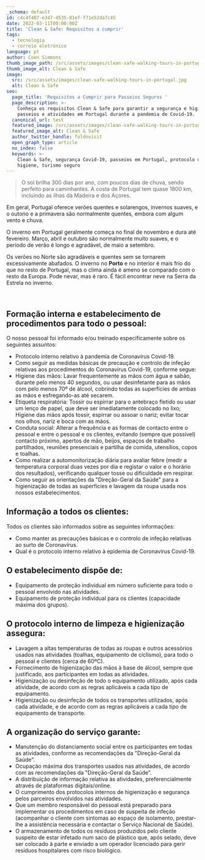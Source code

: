 ```yaml
---
_schema: default
id: c4c4f407-e347-4535-81ef-f71e52da7c45
date: 2022-03-11T00:00:00Z
title: 'Clean & Safe: Requisitos a cumprir'
tags:
  - tecnologia
  - correio eletrónico
language: pt
author: Coen Simmons
thumb_image_path: /src/assets/images/clean-safe-walking-tours-in-portugal.jpg
thumb_image_alt: Clean & Safe
image:
  src: /src/assets/images/clean-safe-walking-tours-in-portugal.jpg
  alt: Clean & Safe
seo:
  page_title: 'Requisitos a Cumprir para Passeios Seguros '
  page_description: >-
    Conheça os requisitos Clean & Safe para garantir a segurança e higiene em
    passeios e atividades em Portugal durante a pandemia de Covid-19.
  canonical_url: test
  featured_image: /src/assets/images/clean-safe-walking-tours-in-portugal.jpg
  featured_image_alt: Clean & Safe
  author_twitter_handle: foldnvisit
  open_graph_type: article
  no_index: false
  keywords: >-
    Clean & Safe, segurança Covid-19, passeios em Portugal, protocolo de
    higiene, turismo seguro
---
```

> O sol brilha 300 dias por ano, com poucos dias de chuva, sendo perfeito para
> caminhantes. A costa de Portugal tem quase 1800 km, incluindo as ilhas da
> Madeira e dos Açores.

Em geral, Portugal oferece verões quentes e solarengos, invernos suaves, e o
outono e a primavera são normalmente quentes, embora com algum vento e chuva.

O inverno em Portugal geralmente começa no final de novembro e dura até
fevereiro. Março, abril e outubro são normalmente muito suaves, e o período de
verão é longo e agradável, de maio a setembro.

Os verões no Norte são agradáveis e quentes sem se tornarem excessivamente
abafados. O inverno no **Porto** e no interior é mais frio do que no resto de
Portugal, mas o clima ainda é ameno se comparado com o resto da Europa. Pode
nevar, mas é raro. É fácil encontrar neve na Serra da Estrela no inverno.

&nbsp;

## **Formação interna e estabelecimento de procedimentos para todo o pessoal:**

O nosso pessoal foi informado e/ou treinado especificamente sobre os seguintes
assuntos:

* Protocolo interno relativo à pandemia de Coronavírus Covid-19.
* Como seguir as medidas básicas de precaução e controlo de infeção relativas
  aos procedimentos do Coronavírus Covid-19, conforme segue:
* Higiene das mãos: Lavar frequentemente as mãos com água e sabão, durante pelo
  menos 40 segundos, ou usar desinfetante para as mãos com pelo menos 70º de
  álcool, cobrindo todas as superfícies de ambas as mãos e esfregando-as até
  secarem.
* Etiqueta respiratória: Tossir ou espirrar para o antebraço fletido ou usar um
  lenço de papel, que deve ser imediatamente colocado no lixo; Higiene das mãos
  após tossir, espirrar ou assoar o nariz; evitar tocar nos olhos, nariz e boca
  com as mãos.
* Conduta social: Alterar a frequência e as formas de contacto entre o pessoal e
  entre o pessoal e os clientes, evitando (sempre que possível) contacto
  próximo, apertos de mão, beijos, espaços de trabalho partilhados, reuniões
  presenciais e partilha de comida, utensílios, copos e toalhas.
* Como realizar a automonitorização diária para avaliar febre (medir a
  temperatura corporal duas vezes por dia e registar o valor e o horário dos
  resultados), verificando qualquer tosse ou dificuldade em respirar.
* Como seguir as orientações da "Direção-Geral da Saúde" para a higienização de
  todas as superfícies e lavagem da roupa usada nos nossos estabelecimentos.

## **Informação a todos os clientes:**

Todos os clientes são informados sobre as seguintes informações:

* Como manter as precauções básicas e o controlo de infeção relativas ao surto
  de Coronavírus.
* Qual é o protocolo interno relativo à epidemia de Coronavírus Covid-19.

## **O estabelecimento dispõe de:**

* Equipamento de proteção individual em número suficiente para todo o pessoal
  envolvido nas atividades.
* Equipamento de proteção individual para os clientes (capacidade máxima dos
  grupos).

## **O protocolo interno de limpeza e higienização assegura:**

* Lavagem a altas temperaturas de todas as roupas e outros acessórios usados nas
  atividades (toalhas, equipamento de ciclismo), para todo o pessoal e clientes
  (cerca de 60ºC).
* Fornecimento de higienização das mãos à base de álcool, sempre que
  justificado, aos participantes em todas as atividades.
* Higienização ou desinfeção de todo o equipamento utilizado, após cada
  atividade, de acordo com as regras aplicáveis a cada tipo de equipamento.
* Higienização ou desinfeção de todos os transportes utilizados, após cada
  atividade, e de acordo com as regras aplicáveis a cada tipo de equipamento de
  transporte.

## **A organização do serviço garante:**

* Manutenção do distanciamento social entre os participantes em todas as
  atividades, conforme as recomendações da "Direção-Geral da Saúde".
* Ocupação máxima dos transportes usados nas atividades, de acordo com as
  recomendações da "Direção-Geral da Saúde".
* A distribuição de informação relativa às atividades, preferencialmente através
  de plataformas digitais/online.
* O cumprimento dos protocolos internos de higienização e segurança pelos
  parceiros envolvidos nas atividades.
* Que um membro responsável do pessoal está preparado para implementar os
  procedimentos em caso de suspeita de infeção (acompanhar o cliente com
  sintomas ao espaço de isolamento, prestar-lhe a assistência necessária e
  contactar o Serviço Nacional de Saúde).
* O armazenamento de todos os resíduos produzidos pelo cliente suspeito de estar
  infetado num saco de plástico que, após selado, deve ser colocado à parte e
  enviado a um operador licenciado para gerir resíduos hospitalares com risco
  biológico.